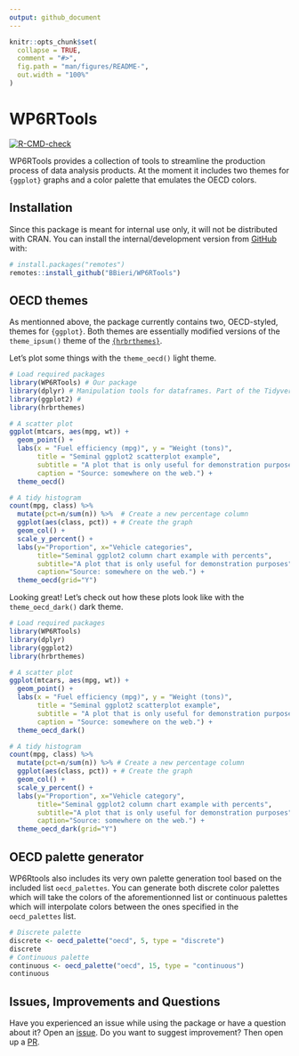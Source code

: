 ```yaml
---
output: github_document
---
```


<!-- README.md is generated from README.Rmd. Please edit that file -->

```r
knitr::opts_chunk$set(
  collapse = TRUE,
  comment = "#>",
  fig.path = "man/figures/README-",
  out.width = "100%"
)
```

# WP6RTools

<!-- badges: start -->
[![R-CMD-check](https://github.com/BBieri/WP6RTools/workflows/R-CMD-check/badge.svg)](https://github.com/BBieri/WP6RTools/actions)
<!-- badges: end -->

WP6RTools provides a collection of tools to streamline the production process
of data analysis products. At the moment it includes two themes for `{ggplot}`
graphs and a color palette that emulates the OECD colors.

## Installation

Since this package is meant for internal use only, it will not be distributed
with CRAN. You can install the internal/development version from
[GitHub](https://github.com/) with:

``` r
# install.packages("remotes")
remotes::install_github("BBieri/WP6RTools")
```
## OECD themes

As mentionned above, the package currently contains two, OECD-styled, themes
for `{ggplot}`. Both themes are essentially modified versions of the
`theme_ipsum()` theme of the
[`{hrbrthemes}`](https://github.com/hrbrmstr/hrbrthemes).

Let's plot some things with the `theme_oecd()` light theme.

```r
# Load required packages
library(WP6RTools) # Our package
library(dplyr) # Manipulation tools for dataframes. Part of the Tidyverse.
library(ggplot2) #
library(hrbrthemes)

# A scatter plot
ggplot(mtcars, aes(mpg, wt)) +
  geom_point() +
  labs(x = "Fuel efficiency (mpg)", y = "Weight (tons)",
       title = "Seminal ggplot2 scatterplot example",
       subtitle = "A plot that is only useful for demonstration purposes",
       caption = "Source: somewhere on the web.") + 
  theme_oecd()

# A tidy histogram
count(mpg, class) %>% 
  mutate(pct=n/sum(n)) %>%  # Create a new percentage column
  ggplot(aes(class, pct)) + # Create the graph
  geom_col() +
  scale_y_percent() +
  labs(y="Proportion", x="Vehicle categories",
       title="Seminal ggplot2 column chart example with percents",
       subtitle="A plot that is only useful for demonstration purposes",
       caption="Source: somewhere on the web.") + 
  theme_oecd(grid="Y")
```

Looking great! Let's check out how these plots look like with the
`theme_oecd_dark()` dark theme.

```r
# Load required packages
library(WP6RTools)
library(dplyr)
library(ggplot2)
library(hrbrthemes)

# A scatter plot
ggplot(mtcars, aes(mpg, wt)) +
  geom_point() +
  labs(x = "Fuel efficiency (mpg)", y = "Weight (tons)",
       title = "Seminal ggplot2 scatterplot example",
       subtitle = "A plot that is only useful for demonstration purposes",
       caption = "Source: somewhere on the web.") + 
  theme_oecd_dark()

# A tidy histogram
count(mpg, class) %>% 
  mutate(pct=n/sum(n)) %>% # Create a new percentage column
  ggplot(aes(class, pct)) + # Create the graph
  geom_col() +
  scale_y_percent() +
  labs(y="Proportion", x="Vehicle category",
       title="Seminal ggplot2 column chart example with percents",
       subtitle="A plot that is only useful for demonstration purposes",
       caption="Source: somewhere on the web.") + 
  theme_oecd_dark(grid="Y")
```

## OECD palette generator

WP6Rtools also includes its very own palette generation tool based on the
included list `oecd_palettes`. You can generate both discrete color palettes
which will take the colors of the aforementionned list or continuous palettes
which will interpolate colors between the ones specified in the `oecd_palettes`
list.

```r
# Discrete palette
discrete <- oecd_palette("oecd", 5, type = "discrete")
discrete
# Continuous palette
continuous <- oecd_palette("oecd", 15, type = "continuous")
continuous
```


## Issues, Improvements and Questions

Have you experienced an issue while using the package or have a question about
it? Open an [issue](https://github.com/BBieri/WP6RTools/issues). Do you want to
suggest improvement? Then open up a
[PR](https://github.com/BBieri/WP6RTools/pulls).
